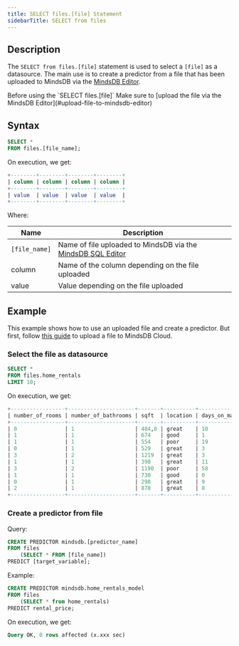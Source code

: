 ```yaml
---
title: SELECT files.[file] Statement
sidebarTitle: SELECT from files
---
```


## Description

The `SELECT from files.[file]` statement is used to select a `[file]` as a
datasource. The main use is to create a predictor from a file that has been
uploaded to MindsDB via the [MindsDB Editor](/connect/mindsdb_editor/).

<Warning>
  Before using the `SELECT files.[file]` Make sure to [upload the file via the
  MindsDB Editor](#upload-file-to-mindsdb-editor)
</Warning>

## Syntax

```sql
SELECT *
FROM files.[file_name];
```

On execution, we get:

```sql
+--------+--------+--------+--------+
| column | column | column | column |
+--------+--------+--------+--------+
| value  | value  | value  | value  |
+--------+--------+--------+--------+
```

Where:

| Name          | Description                                                                             |
| ------------- | --------------------------------------------------------------------------------------- |
| `[file_name]` | Name of file uploaded to MindsDB via the [MindsDB SQL Editor](/connect/mindsdb_editor/) |
| column        | Name of the column depending on the file uploaded                                       |
| value         | Value depending on the file uploaded                                                    |

## Example

This example shows how to use an uploaded file and create a predictor. But
first, follow [this guide](https://docs.mindsdb.com/sql/create/file/) to upload
a file to MindsDB Cloud.

### Select the file as datasource

```sql
SELECT *
FROM files.home_rentals
LIMIT 10;
```

On execution, we get:

```sql
+-----------------+---------------------+-------+----------+----------------+---------------+--------------+--------------+
| number_of_rooms | number_of_bathrooms | sqft  | location | days_on_market | initial_price | neighborhood | rental_price |
+-----------------+---------------------+-------+----------+----------------+---------------+--------------+--------------+
| 0               | 1                   | 484,8 | great    | 10             | 2271          | south_side   | 2271         |
| 1               | 1                   | 674   | good     | 1              | 2167          | downtown     | 2167         |
| 1               | 1                   | 554   | poor     | 19             | 1883          | westbrae     | 1883         |
| 0               | 1                   | 529   | great    | 3              | 2431          | south_side   | 2431         |
| 3               | 2                   | 1219  | great    | 3              | 5510          | south_side   | 5510         |
| 1               | 1                   | 398   | great    | 11             | 2272          | south_side   | 2272         |
| 3               | 2                   | 1190  | poor     | 58             | 4463          | westbrae     | 4123.812     |
| 1               | 1                   | 730   | good     | 0              | 2224          | downtown     | 2224         |
| 0               | 1                   | 298   | great    | 9              | 2104          | south_side   | 2104         |
| 2               | 1                   | 878   | great    | 8              | 3861          | south_side   | 3861         |
+-----------------+---------------------+-------+----------+----------------+---------------+--------------+--------------+
```

### Create a predictor from file

Query:

```sql
CREATE PREDICTOR mindsdb.[predictor_name]
FROM files
    (SELECT * FROM [file_name])
PREDICT [target_variable];
```

Example:

```sql
CREATE PREDICTOR mindsdb.home_rentals_model
FROM files
    (SELECT * from home_rentals)
PREDICT rental_price;
```

On execution, we get:

```sql
Query OK, 0 rows affected (x.xxx sec)
```
